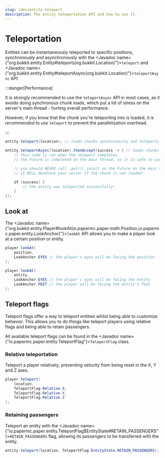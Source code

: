 ```yaml
---
slug: /dev/entity-teleport
description: The entity teleportation API and how to use it.
---
```


# Teleportation

Entities can be instantaneously teleported to specific positions, synchronously and asynchronously with the
<Javadoc name={"org.bukkit.entity.Entity#teleport(org.bukkit.Location)"}>`teleport`</Javadoc> and
<Javadoc name={"org.bukkit.entity.Entity#teleportAsync(org.bukkit.Location)"}>`teleportAsync`</Javadoc> API.

:::danger[Performance]

It is strongly recommended to use the `teleportAsync` API in most cases, as it avoids doing
synchronous chunk loads, which put a lot of stress on the server's main thread - hurting
overall performance.

However, if you know that the chunk you're teleporting into is loaded, _it is recommended
to use `teleport`_ to prevent the parallelization overhead.

:::

```java
entity.teleport(location); // loads chunks synchronously and teleports the entity

entity.teleportAsync(location).thenAccept(success -> { // loads chunks asynchronously and teleports the entity
    // this code is ran when the teleport completes
    // the Future is completed on the main thread, so it is safe to use the API here

    // you should NEVER call .get()/.join() on the Future on the main thread
    // it WILL deadlock your server if the chunk is not loaded!

    if (success) {
        // the entity was teleported successfully!
    }
});
```

## Look at

The <Javadoc name={"org.bukkit.entity.Player#lookAt(io.papermc.paper.math.Position,io.papermc.paper.entity.LookAnchor)"}>`lookAt`</Javadoc>
API allows you to make a player look at a certain position or entity.

```java
player.lookAt(
    position,
    LookAnchor.EYES // the player's eyes will be facing the position
);

player.lookAt(
    entity,
    LookAnchor.EYES // the player's eyes will be facing the entity
    LookAnchor.FEET // the player will be facing the entity's feet
);
```

## Teleport flags

Teleport flags offer a way to teleport entities whilst being able to customize behavior.
This allows you to do things like teleport players using relative flags and being able to retain passengers.

All available teleport flags can be found in the <Javadoc name={"io.papermc.paper.entity.TeleportFlag"}>`TeleportFlag`</Javadoc> class.

### Relative teleportation

Teleport a player relatively, preventing velocity from being reset in the X, Y and Z axes.

```java
player.teleport(
    location,
    TeleportFlag.Relative.X,
    TeleportFlag.Relative.Y,
    TeleportFlag.Relative.Z
);
```

### Retaining passengers

Teleport an entity with the <Javadoc name={"io.papermc.paper.entity.TeleportFlag$EntityState#RETAIN_PASSENGERS"}>`RETAIN_PASSENGERS`</Javadoc> flag,
allowing its passengers to be transferred with the entity.

```java
entity.teleport(location, TeleportFlag.EntityState.RETAIN_PASSENGERS);
```
